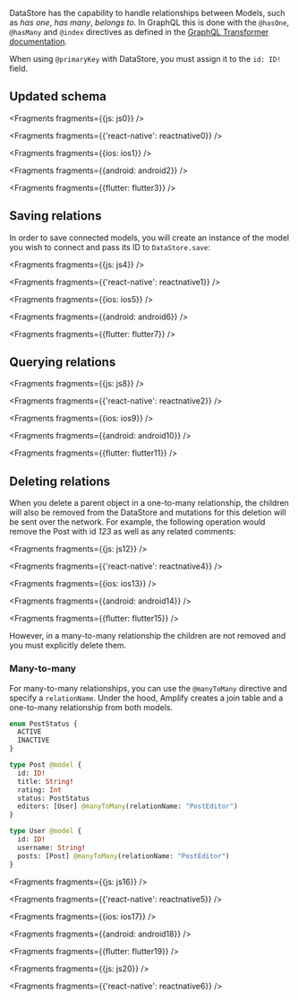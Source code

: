 
DataStore has the capability to handle relationships between Models, such as *has one*, *has many*, *belongs to*. In GraphQL this is done with the `@hasOne`, `@hasMany` and `@index` directives as defined in the [GraphQL Transformer documentation](/cli/graphql/data-modeling).

<Callout warning>

When using `@primaryKey` with DataStore, you must assign it to the `id: ID!` field.

</Callout>

## Updated schema


<Fragments fragments={{js: js0}} />


<Fragments fragments={{'react-native': reactnative0}} />


<Fragments fragments={{ios: ios1}} />


<Fragments fragments={{android: android2}} />


<Fragments fragments={{flutter: flutter3}} />

## Saving relations

In order to save connected models, you will create an instance of the model you wish to connect and pass its ID to `DataStore.save`:


<Fragments fragments={{js: js4}} />


<Fragments fragments={{'react-native': reactnative1}} />


<Fragments fragments={{ios: ios5}} />


<Fragments fragments={{android: android6}} />


<Fragments fragments={{flutter: flutter7}} />

## Querying relations


<Fragments fragments={{js: js8}} />


<Fragments fragments={{'react-native': reactnative2}} />


<Fragments fragments={{ios: ios9}} />


<Fragments fragments={{android: android10}} />


<Fragments fragments={{flutter: flutter11}} />

## Deleting relations

When you delete a parent object in a one-to-many relationship, the children will also be removed from the DataStore and mutations for this deletion will be sent over the network. For example, the following operation would remove the Post with id *123* as well as any related comments:


<Fragments fragments={{js: js12}} />


<Fragments fragments={{'react-native': reactnative4}} />


<Fragments fragments={{ios: ios13}} />


<Fragments fragments={{android: android14}} />


<Fragments fragments={{flutter: flutter15}} />

However, in a many-to-many relationship the children are not removed and you must explicitly delete them.

### Many-to-many

For many-to-many relationships, you can use the `@manyToMany` directive and specify a `relationName`. Under the hood, Amplify creates a join table and a one-to-many relationship from both models.

```graphql
enum PostStatus {
  ACTIVE
  INACTIVE
}

type Post @model {
  id: ID!
  title: String!
  rating: Int
  status: PostStatus
  editors: [User] @manyToMany(relationName: "PostEditor")
}

type User @model {
  id: ID!
  username: String!
  posts: [Post] @manyToMany(relationName: "PostEditor")
}
```


<Fragments fragments={{js: js16}} />


<Fragments fragments={{'react-native': reactnative5}} />


<Fragments fragments={{ios: ios17}} />


<Fragments fragments={{android: android18}} />


<Fragments fragments={{flutter: flutter19}} />


<Fragments fragments={{js: js20}} />


<Fragments fragments={{'react-native': reactnative6}} />